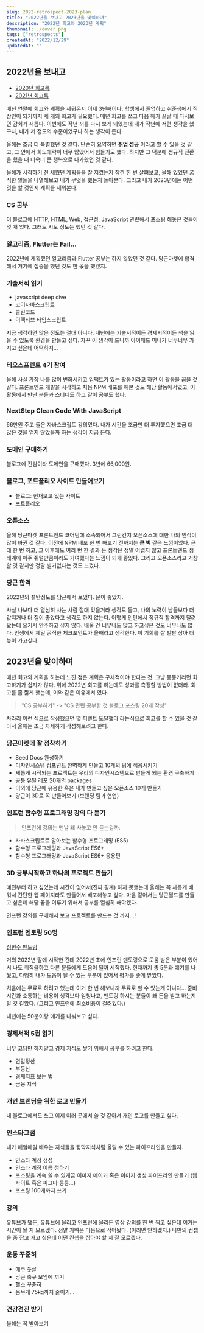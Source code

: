 ```yaml
---
slug: 2022-retrospect-2023-plan
title: "2022년을 보내고 2023년을 맞이하며"
description: "2022년 회고와 2023년 계획"
thumbnail: ./cover.png
tags: ["retrospects"]
createdAt: "2022/12/29"
updatedAt: ""
---
```


## 2022년을 보내고

- [2020년 회고록](https://junghyeonsu.tistory.com/82)
- [2021년 회고록](https://junghyeonsu.tistory.com/236)

매년 연말에 회고와 계획을 세워온지 이제 3년째이다.
학생에서 졸업하고 취준생에서 직장인이 되기까지 세 개의 회고가 필요했다.
매년 회고를 쓰고 다음 해가 끝날 때 다시보면 감회가 새롭다.
이번에도 작년 꺼를 다시 보게 되었는데 내가 작년에 저런 생각을 했구나, 내가 저 정도의 수준이었구나 하는 생각이 든다.

올해는 조금 더 특별했던 것 같다. 단순히 요약하면 **취업 성공** 이라고 할 수 있을 것 같고,
그 안에서 희노애락이 너무 많았어서 힘들기도 했다. 하지만 그 덕분에 정규직 전환을 했을 때 더욱더 큰 행복으로 다가왔던 것 같다.

올해가 시작하기 전 세웠던 계획들을 잘 지켰는지 잠깐 한 번 살펴보고,
올해 있었던 굵직한 일들을 나열해보고 내가 무엇을 했는지 돌아본다.
그리고 내가 2023년에는 어떤 것을 할 것인지 계획을 세워본다.

### CS 공부

이 블로그에 HTTP, HTML, Web, 접근성, JavaScript 관련해서 포스팅 해놓은 것들이 몇 개 있다.
그래도 시도 정도는 했던 것 같다.

### 알고리즘, Flutter는 Fail...

2022년에 계획했던 알고리즘과 Flutter 공부는 하지 않았던 것 같다.
당근마켓에 합격해서 거기에 집중을 했던 것도 한 몫을 했겠지.

### 기술서적 읽기

- javascript deep dive
- 코어자바스크립트
- 클린코드
- 이팩티브 타입스크립트

지금 생각하면 많은 정도는 절대 아니다.
내년에는 기술서적이든 경제서적이든 책을 읽을 수 있도록 환경을 만들고 싶다.
자꾸 이 생각이 드니까 아이패드 미니가 너무너무 가지고 싶은데 어떡하지...

### 테오스프린트 4기 참여

올해 사실 가장 나를 많이 변화시키고 임팩트가 있는 활동이라고 하면 이 활동을 꼽을 것 같다.
프론트엔드 개발을 시작하고 처음 NPM 배포를 해본 것도 해당 활동에서였고, 이 활동에서 만난 분들과 스터디도 하고 같이 공부도 했다.

### NextStep Clean Code With JavaScript

66만원 주고 들은 자바스크립트 강의였다.
내가 시간을 조금만 더 투자했으면 조금 더 많은 것을 얻지 않았을까 하는 생각이 지금 든다.

### 도메인 구매하기

블로그에 진심이라 도메인을 구매했다. 3년에 66,000원.

### 블로그, 포트폴리오 사이트 만들어보기

- 블로그: 현재보고 있는 사이트
- [포트폴리오](https://hyeonsu-jung.vercel.app/)

### 오픈소스

올해 당근마켓 프론트엔드 코어팀에 소속되어서 그런건지 오픈소스에 대한 나의 인식이 많이 바뀐 것 같다.
이전에 NPM 배포 한 번 해보기 전까지는 **큰 벽** 같은 느낌이었다. 근데 한 번 하고, 그 이후에도 여러 번 한 결과 든 생각은
정말 어렵지 않고 프론트엔드 생태계에 아주 쥐털만큼이라도 기여했다는 느낌이 되게 좋았다. 그리고 오픈소스라고 거창할 것 같지만 정말 별거없다는 것도 느꼈다.

### 당근 합격

2022년의 절반정도를 당근에서 보냈다. 운이 좋았지.

사실 나보다 더 열심히 사는 사람 절대 있을거라 생각도 들고, 나의 노력이 남들보다 더 값지거나 더 질이 좋았다고 생각도 하지 않는다.
어떻게 인턴에서 정규직 합격까지 달려왔는데 요기서 안주하고 싶지 않다. 배울 건 너무나도 많고 하고싶은 것도 너무나도 많다.
인생에서 제일 굵직한 체크포인트가 올해라고 생각한다. 이 기회를 잘 발판 삼아 더 높이 가고싶다.

## 2023년을 맞이하며

매년 회고와 계획을 하는데 느낀 점은 계획은 구체적이야 한다는 것. 그냥 뭉뚱거리면 회고하기가 쉽지가 않다.
위에 2022년 회고를 하는데도 성과를 측정할 방법이 없더라. 회고를 좀 짧게 했는데, 이와 같은 이유에서 였다.

> "CS 공부하기" -> "CS 관련 공부한 것 블로그 포스팅 20개 작성"

차라리 이런 식으로 작성했으면 몇 퍼센트 도달했다 라는식으로 회고를 할 수 있을 것 같아서 올해는 조금 자세하게 작성해보려고 한다.

### 당근마켓에 잘 정착하기

- Seed Docs 완성하기
- 디자인시스템 컴포넌트 완벽하게 만들고 10개의 팀에 적용시키기
- 새롭게 시작되는 프로젝트는 우리의 디자인시스템으로 만들게 되는 환경 구축하기
- 공통 유틸 레포 20개의 packages
- 이외에 당근에 유용한 혹은 내가 만들고 싶은 오픈소스 10개 만들기
- 당근이 3D로 꼭 만들어보기 (브랜딩 팀과 협업)

### 인프런 함수형 프로그래밍 강의 다 듣기

> 인프런에 강의는 맨날 왜 사놓고 안 듣는걸까.

- 자바스크립트로 알아보는 함수형 프로그래밍 (ES5)
- 함수형 프로그래밍과 JavaScript ES6+
- 함수형 프로그래밍과 JavaScript ES6+ 응용편

### 3D 공부시작하고 하나의 프로젝트 만들기

예전부터 하고 싶었는데 시간이 없어서(진짜 핑계) 하지 못했는데 올해는 꼭 새롭게 배워서
간단한 웹 페이지라도 만들어서 배포해놓고 싶다. 마음 같아서는 당근월드를 만들고 싶은데 해당 꿈을 이루기 위해서 공부를 열심히 해야겠다.

인프런 강의를 구매해서 보고 프로젝트를 만드는 것 까지...!

### 인프런 멘토링 50명

[정현수 멘토링](https://www.inflearn.com/mentors?terms=5&mentor_id=1141)

거의 2022년 말에 시작한 건데 2022년 초에 인프런 멘토링으로 도움 받은 부분이 있어서 나도 취직을하고
다른 분들에게 도움이 될까 시작했다. 현재까지 총 5분과 얘기를 나눴고, 다행히 내가 도움이 될 수 있는 부분이
있어서 평가를 좋게 받았다.

처음에는 무료로 하려고 했는데 이거 한 번 해보니까 무료로 할 수 있는게 아니다...
준비 시간과 소통하는 비용이 생각보다 엄청나고, 멘토링 하시는 분들이 왜 돈을 받고 하는지 알 것 같았다.
(그리고 인프런에 최소비용이 걸려있다.)

내년에는 50분이랑 얘기를 나눠보고 싶다.

### 경제서적 5권 읽기

너무 코딩만 하지말고 경제 지식도 쌓기 위해서 공부를 하려고 한다.

- 연말정산
- 부동산
- 경제지표 보는 법
- 금융 지식

### 개인 브랜딩을 위한 로고 만들기

내 블로그에서도 쓰고 이제 여러 곳에서 쓸 것 같아서 개인 로고를 만들고 싶다.

### 인스타그램

내가 매일매일 배우는 지식들을 짧막지식처럼 올릴 수 있는 파이프라인을 만들자.

- 인스타 계정 생성
- 인스타 계정 이름 정하기
- 포스팅을 계속 쓸 수 있게끔 이미지 메이커 혹은 이미지 생성 파이프라인 만들기 (웹사이트 혹은 피그마 등등...)
- 포스팅 100개까지 쓰기

### 강의

유튜브가 됐든, 유튜브에 올리고 인프런에 올리든 영상 강의를 한 번 찍고 싶은데 이거는 시간이 될 지 모르겠다.
정말 가벼운 마음으로 적어놨다. (이러면 안하겠지.) 나만의 컨셉을 좀 잡고 가고 싶은데 어떤 컨셉을 잡아야 할 지 잘 모르겠다.

### 운동 꾸준히

- 매주 풋살
- 당근 축구 모임에 끼기
- 헬스 꾸준히
- 몸무게 75kg까지 줄이기...

### 건강검진 받기

올해는 꼭 받아보기
